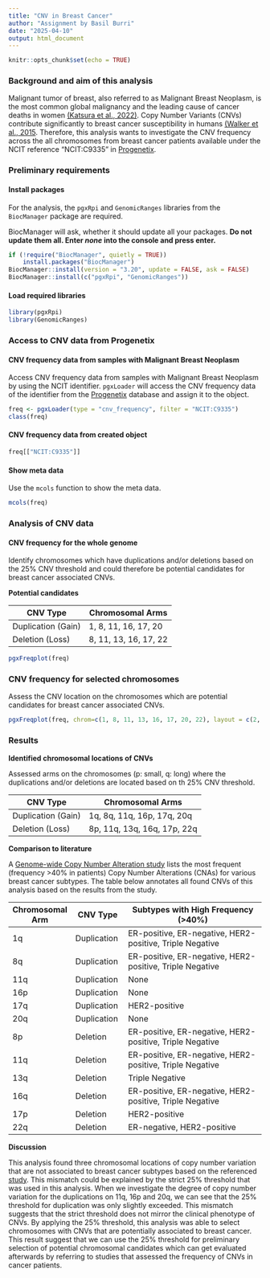 ---
title: "CNV in Breast Cancer"
author: "Assignment by Basil Burri"
date: "2025-04-10"
output: html_document
---

```{r setup, include=FALSE}
knitr::opts_chunk$set(echo = TRUE)
```

### **Background and aim of this analysis**

Malignant tumor of breast, also referred to as Malignant Breast Neoplasm, is the
most common global malignancy and the leading cause of cancer deaths in women
[(Katsura et al., 2022)](https://pubmed.ncbi.nlm.nih.gov/35243878/). Copy 
Number Variants (CNVs) contribute significantly to breast cancer susceptibility 
in humans [(Walker et al., 2015](https://pmc.ncbi.nlm.nih.gov/articles/PMC4996380/).
Therefore, this analysis wants to investigate the CNV frequency across the all
chromosomes from breast cancer patients available under the NCIT reference 
"NCIT:C9335" in [Progenetix](https://progenetix.org/subset/?id=NCIT:C9335&datasetIds=progenetix).


### **Preliminary requirements**

#### Install packages

For the analysis, the `pgxRpi` and `GenomicRanges` libraries from 
the `BiocManager` package are required.

BiocManager will ask, whether it should update all your packages.
**Do not update them all. Enter _none_ into the console and press enter.**

```{r eval=TRUE, message=FALSE, warning=FALSE}
if (!require("BiocManager", quietly = TRUE))
    install.packages("BiocManager")
BiocManager::install(version = "3.20", update = FALSE, ask = FALSE)
BiocManager::install(c("pgxRpi", "GenomicRanges"))
```

#### Load required libraries
```{r eval=TRUE, message=FALSE, warning=FALSE}
library(pgxRpi)
library(GenomicRanges)
```


### **Access to CNV data from Progenetix**

#### CNV frequency data from samples with Malignant Breast Neoplasm

Access CNV frequency data from samples with Malignant Breast Neoplasm by using 
the NCIT identifier. `pgxLoader` will access the CNV frequency data of the identifier 
from the [Progenetix](https://progenetix.org/subset/?id=NCIT:C9335&datasetIds=progenetix)
database and assign it to the object.

```{r results=TRUE}
freq <- pgxLoader(type = "cnv_frequency", filter = "NCIT:C9335")
class(freq)
```

#### CNV frequency data from created object

```{r results=FALSE}
freq[["NCIT:C9335"]]
```

#### Show meta data

Use the `mcols` function to show the meta data.

```{r }
mcols(freq)
```


### **Analysis of CNV data**

#### CNV frequency for the whole genome

Identify chromosomes which have duplications and/or deletions based on the 25% 
CNV threshold and could therefore be potential candidates for breast cancer associated CNVs.

**Potential candidates**

| CNV Type           | Chromosomal Arms           |
|--------------------|----------------------------|
| Duplication (Gain) | 1, 8, 11, 16, 17, 20       |
| Deletion (Loss)    | 8, 11, 13, 16, 17, 22      |



```{r fig.width=22, fig.height=6}
pgxFreqplot(freq)
```

### CNV frequency for selected chromosomes

Assess the CNV location on the chromosomes which are potential candidates 
for breast cancer associated CNVs.

```{r fig.width=15, fig.height=6}
pgxFreqplot(freq, chrom=c(1, 8, 11, 13, 16, 17, 20, 22), layout = c(2, 4))

```

### Results


**Identified chromosomal locations of CNVs**

Assessed arms on the chromosomes (p: small, q: long) where the duplications 
and/or deletions are located based on th 25% CNV threshold.

| CNV Type           | Chromosomal Arms                 |
|--------------------|----------------------------------|
| Duplication (Gain) | 1q, 8q, 11q, 16p, 17q, 20q       |
| Deletion (Loss)    | 8p, 11q, 13q, 16q, 17p, 22q      |



**Comparison to literature**

A [Genome-wide Copy Number Alteration study](https://pmc.ncbi.nlm.nih.gov/articles/PMC3224104/) 
lists the most frequent (frequency >40% in patients) Copy Number Alterations (CNAs) for various breast cancer subtypes.
The table below annotates all found CNVs of this analysis based on the results from the study.

| Chromosomal Arm | CNV Type           | Subtypes with High Frequency (>40%)                      |
|-----------------|--------------------|----------------------------------------------------------|
| 1q              | Duplication        | ER-positive, ER-negative, HER2-positive, Triple Negative |
| 8q              | Duplication        | ER-positive, ER-negative, HER2-positive, Triple Negative |
| 11q             | Duplication        | None                                                     |
| 16p             | Duplication        | None                                                     |
| 17q             | Duplication        | HER2-positive                                            |
| 20q             | Duplication        | None                                                     |
| 8p              | Deletion           | ER-positive, ER-negative, HER2-positive, Triple Negative |
| 11q             | Deletion           | ER-positive, ER-negative, HER2-positive, Triple Negative |
| 13q             | Deletion           | Triple Negative                                          |
| 16q             | Deletion           | ER-positive, ER-negative, HER2-positive, Triple Negative |
| 17p             | Deletion           | HER2-positive                                            |
| 22q             | Deletion           | ER-negative, HER2-positive                               | 



**Discussion**

This analysis found three chromosomal locations of copy number variation 
that are not associated to  breast cancer subtypes based on the referenced
[study](https://pmc.ncbi.nlm.nih.gov/articles/PMC3224104/). This mismatch 
could be explained by the strict 25% threshold that was used in this analysis. When we 
investigate the degree of copy number variation for the duplications on 
11q, 16p and 20q, we can see that the 25% threshold for duplication was only slightly exceeded.
This mismatch suggests that the strict threshold does not mirror the clinical phenotype of CNVs.
By applying the 25% threshold, this analysis was able to select chromosomes with CNVs that
are potentially associated to breast cancer. This result suggest that we can use the 25% threshold
for preliminary selection of potential chromosomal candidates which can get evaluated afterwards 
by referring to studies that assessed the frequency of CNVs in cancer patients.


